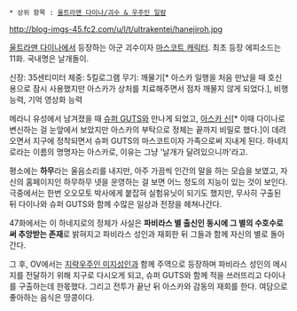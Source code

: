  * 상위 항목 : [[울트라맨 다이나/괴수 & 우주인 일람]]

http://blog-imgs-45.fc2.com/u/l/t/ultrakentei/hanejiroh.jpg

[[울트라맨 다이나]]에서 등장하는 아군 괴수이자 [[마스코트 캐릭터]]. 최초 등장 에피소드는 11화. 국내명은 날개돌이.

신장: 35센티미터
체중: 5킬로그램
무기: 깨물기[* 아스카 일행을 처음 만났을 때 호신용으로 잠시 사용했지만 아스카가 상처를 치료해주면서 점차 깨물지 않게 되었다.], 비행능력, 기억 영상화 능력

메라니 유성에서 남겨졌을 때 [[슈퍼 GUTS]]와 만나게 되었고, [[아스카 신]][* 이때 다이나로 변신하는 걸 눈앞에서 보았지만 아스카의 부탁으로 정체는 끝까지 비밀로 했다.]이 데려오면서 지구에 정착되면서 슈퍼 GUTS의 마스코트이자 가족으로써 지내게 된다. 하네지로라는 이름의 명명자는 아스카로, 이유는 그냥 '날개가 달려있으니까'라고.

평소에는 '''하무'''라는 울음소리를 내지만, 아주 가끔씩 인간의 말을 하는 모습을 보였고, 자신의 홈페이지인 하무하무 넷을 운영하는 걸 보면 어느 정도의 지능이 있는 것이 보인다. 극중에서는 한번 오오모토 박사에게 붙잡혀 실험유닛이 되기도 했지만, 무사히 구출된 뒤 다이나와 슈퍼 GUTS와 함께 수많은 일상과 전장을 헤쳐나간다. 

47화에서는 이 하네지로의 정체가 사실은 '''파비라스 별 출신인 동시에 그 별의 수호수로써 추앙받는 존재'''로 밝혀지고 파비라스 성인과 재회한 뒤 그들과 함께 자신의 별로 돌아간다.

그 후, OV에서는 [[지략우주인 미지성인]]과 함께 주역으로 등장하며 파비라스 성인의 메시지를 전달하기 위해 지구로 다시오게 되고, 슈퍼 GUTS와 함께 적을 쓰러뜨리고 다이나를 구출하는데 한몫했다. 그리고 전투가 끝난 뒤 아스카와 감동의 재회를 한다. 여담으로 좋아하는 음식은 땅콩이다.
